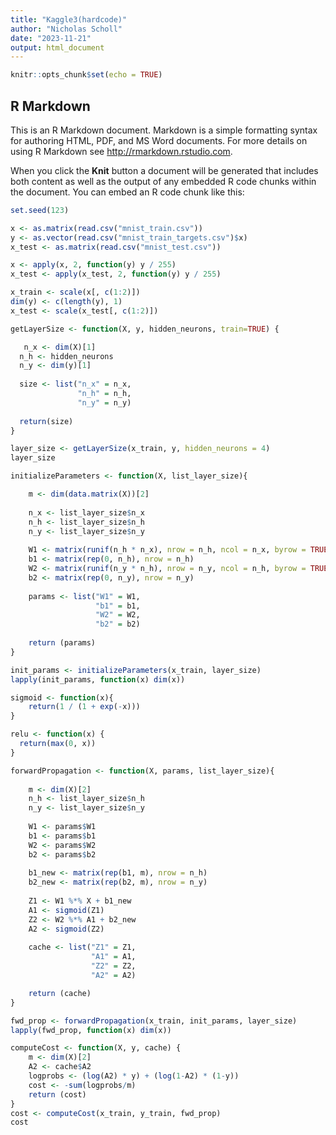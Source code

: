 ---
title: "Kaggle3(hardcode)"
author: "Nicholas Scholl"
date: "2023-11-21"
output: html_document
---

```{r setup, include=FALSE}
knitr::opts_chunk$set(echo = TRUE)
```

## R Markdown

This is an R Markdown document. Markdown is a simple formatting syntax for authoring HTML, PDF, and MS Word documents. For more details on using R Markdown see <http://rmarkdown.rstudio.com>.

When you click the **Knit** button a document will be generated that includes both content as well as the output of any embedded R code chunks within the document. You can embed an R code chunk like this:

```{r}
set.seed(123)
```

```{r}
x <- as.matrix(read.csv("mnist_train.csv"))
y <- as.vector(read.csv("mnist_train_targets.csv")$x)
x_test <- as.matrix(read.csv("mnist_test.csv"))
```

```{r}

x <- apply(x, 2, function(y) y / 255)
x_test <- apply(x_test, 2, function(y) y / 255)

x_train <- scale(x[, c(1:2)])
dim(y) <- c(length(y), 1)
x_test <- scale(x_test[, c(1:2)])


```

```{r}
getLayerSize <- function(X, y, hidden_neurons, train=TRUE) {

   n_x <- dim(X)[1]
  n_h <- hidden_neurons
  n_y <- dim(y)[1]  
  
  size <- list("n_x" = n_x,
               "n_h" = n_h,
               "n_y" = n_y)
  
  return(size)
}
```


```{r}
layer_size <- getLayerSize(x_train, y, hidden_neurons = 4)
layer_size
```


```{r}
initializeParameters <- function(X, list_layer_size){

    m <- dim(data.matrix(X))[2]
    
    n_x <- list_layer_size$n_x
    n_h <- list_layer_size$n_h
    n_y <- list_layer_size$n_y
        
    W1 <- matrix(runif(n_h * n_x), nrow = n_h, ncol = n_x, byrow = TRUE) * 0.01
    b1 <- matrix(rep(0, n_h), nrow = n_h)
    W2 <- matrix(runif(n_y * n_h), nrow = n_y, ncol = n_h, byrow = TRUE) * 0.01
    b2 <- matrix(rep(0, n_y), nrow = n_y)
    
    params <- list("W1" = W1,
                   "b1" = b1, 
                   "W2" = W2,
                   "b2" = b2)
    
    return (params)
}
```

```{r}
init_params <- initializeParameters(x_train, layer_size)
lapply(init_params, function(x) dim(x))
```


```{r}
sigmoid <- function(x){
    return(1 / (1 + exp(-x)))
}
```

```{r}
relu <- function(x) {
  return(max(0, x))
}
```

```{r}
forwardPropagation <- function(X, params, list_layer_size){
    
    m <- dim(X)[2]
    n_h <- list_layer_size$n_h
    n_y <- list_layer_size$n_y
    
    W1 <- params$W1
    b1 <- params$b1
    W2 <- params$W2
    b2 <- params$b2
    
    b1_new <- matrix(rep(b1, m), nrow = n_h)
    b2_new <- matrix(rep(b2, m), nrow = n_y)
    
    Z1 <- W1 %*% X + b1_new
    A1 <- sigmoid(Z1)
    Z2 <- W2 %*% A1 + b2_new
    A2 <- sigmoid(Z2)
    
    cache <- list("Z1" = Z1,
                  "A1" = A1, 
                  "Z2" = Z2,
                  "A2" = A2)

    return (cache)
}
```

```{r}
fwd_prop <- forwardPropagation(x_train, init_params, layer_size)
lapply(fwd_prop, function(x) dim(x))
```

```{r}
computeCost <- function(X, y, cache) {
    m <- dim(X)[2]
    A2 <- cache$A2
    logprobs <- (log(A2) * y) + (log(1-A2) * (1-y))
    cost <- -sum(logprobs/m)
    return (cost)
}
cost <- computeCost(x_train, y_train, fwd_prop)
cost
```

